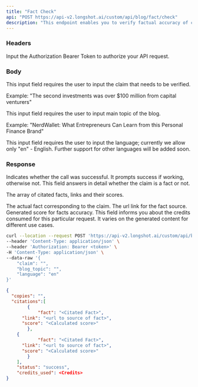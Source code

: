 ```yaml
---
title: "Fact Check"
api: "POST https://api-v2.longshot.ai/custom/api/blog/fact/check"
description: "This endpoint enables you to verify factual accuracy of content."
---
```


### Headers

<ParamField header="Authorization" type="string" placeholder="Bearer <Secret Token>" required>
  Input the Authorization Bearer Token to authorize your API request.
</ParamField>

### Body

<ParamField body="claim" type="string" required>
  This input field requires the user to input the claim that needs to be verified.
  
  Example:
  "The second investments was over $100 million from capital venturers"
</ParamField>

<ParamField body="blog_topic" type="string" required>
  This input field requires the user to input main topic of the blog.
  
  Example: 
  "NerdWallet: What Entrepreneurs Can Learn from this Personal Finance Brand"
</ParamField>

<ParamField body="blog_topic" type="string" default="en" required>
  This input field requires the user to input the language; currently we allow only "en" - English.
  Further support for other languages will be added soon.
  
</ParamField>

### Response

<ResponseField name="status" type="string">
  Indicates whether the call was successful. It prompts success if working, otherwise not.
</ResponseField>

<ResponseField name="copies" type="string">
  This field answers in detail whether the claim is a fact or not.
</ResponseField>

<ResponseField name="citations" type="object">

The array of citated facts, links and their scores.

<Expandable title="Toggle object">

<ResponseField name="fact" type="string">
  The actual fact corresponding to the claim.
</ResponseField>

<ResponseField name="link" type="url">
  The url link for the fact source.
</ResponseField>

<ResponseField name="score" type="number">
  Generated score for facts accuracy.
</ResponseField>

</Expandable>

</ResponseField>

<ResponseField name="credits_used" type="number">
  This field informs you about the credits consumed for this particular request. It varies on the generated content for different use cases.
</ResponseField>

<RequestExample>

```bash Example Request
curl --location --request POST 'https://api-v2.longshot.ai/custom/api/blog/fact/check' \
--header 'Content-Type: application/json' \
--header 'Authorization: Bearer <token>' \
-H 'Content-Type: application/json' \
--data-raw '{
    "claim": "",
    "blog_topic": "",
    "language": "en"
}'
```

</RequestExample>

<ResponseExample>

```json Response
{
  "copies": "",
  "citations":[
		{
			"fact": "<Citated Fact>",
      "link": "<url to source of fact>",
      "score": "<Calculated score>"
		},
    {
			"fact": "<Citated Fact>",
      "link": "<url to source of fact>",
      "score": "<Calculated score>"
		}
	],
	"status": "success",
	"credits_used": <Credits>
}
```

</ResponseExample>
